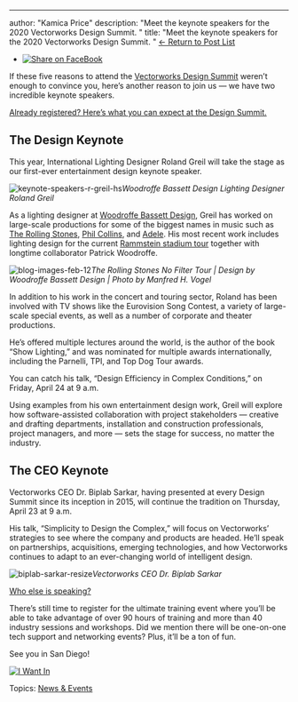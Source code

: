---
author: "Kamica Price"
description: "Meet the keynote speakers for the 2020 Vectorworks Design Summit.
"
title: "Meet the keynote speakers for the 2020 Vectorworks Design Summit.
" 
[← Return to Post List](../../../net/vectorworks/blog/index.html) 

* [![Share on FaceBook](https://2659751.fs1.hubspotusercontent-na1.net/hubfs/2659751/michaelDemo/share-FB.png)](https://www.facebook.com/sharer/sharer.php?u=https%3A%2F%2Fblog.vectorworks.net%2Fmeet-the-keynote-speakers-for-the-2020-vectorworks-design-summit)

If these five reasons to attend the [Vectorworks Design Summit](https://www.vectorworks.net/design-summit?utm%5Fcampaign=blog&utm%5Fmedium=planetvectorworks&utm%5Fsource=intext&utm%5Fcontent=021320entkeynote) weren’t enough to convince you, here’s another reason to join us — we have two incredible keynote speakers.

[Already registered? Here’s what you can expect at the Design Summit.](/heres-what-you-missed-at-the-2018-vectorworks-design-summit?utm%5Fcampaign=blog&utm%5Fmedium=planetvectorworks&utm%5Fsource=callout&utm%5Fcontent=021320entkeynote)

## The Design Keynote

This year, International Lighting Designer Roland Greil will take the stage as our first-ever entertainment design keynote speaker.

![keynote-speakers-r-greil-hs](https://blog.vectorworks.net/hs-fs/hubfs/Blog%20Images/20200212_Design%20Summit%20Keynote%20Announcement/keynote-speakers-r-greil-hs.jpg?width=300&name=keynote-speakers-r-greil-hs.jpg)_Woodroffe Bassett Design Lighting Designer Roland Greil_

As a lighting designer at [Woodroffe Bassett Design](https://www.woodroffebassett.com/), Greil has worked on large-scale productions for some of the biggest names in music such as [The Rolling Stones](https://rollingstones.com/), [Phil Collins](http://www.philcollins.com/), and [Adele](http://adele.com/home/). His most recent work includes lighting design for the current [Rammstein stadium tour](https://www.rammstein.de/de/) together with longtime collaborator Patrick Woodroffe.

![blog-images-feb-12](https://blog.vectorworks.net/hs-fs/hubfs/Blog%20Images/20200212_Design%20Summit%20Keynote%20Announcement/blog-images-feb-12.jpg?width=480&name=blog-images-feb-12.jpg)_The Rolling Stones No Filter Tour | Design by Woodroffe Bassett Design | Photo by Manfred H. Vogel_

In addition to his work in the concert and touring sector, Roland has been involved with TV shows like the Eurovision Song Contest, a variety of large-scale special events, as well as a number of corporate and theater productions.

He’s offered multiple lectures around the world, is the author of the book “Show Lighting,” and was nominated for multiple awards internationally, including the Parnelli, TPI, and Top Dog Tour awards.

You can catch his talk, “Design Efficiency in Complex Conditions,” on Friday, April 24 at 9 a.m.

Using examples from his own entertainment design work, Greil will explore how software-assisted collaboration with project stakeholders — creative and drafting departments, installation and construction professionals, project managers, and more — sets the stage for success, no matter the industry.

## The CEO Keynote

Vectorworks CEO Dr. Biplab Sarkar, having presented at every Design Summit since its inception in 2015, will continue the tradition on Thursday, April 23 at 9 a.m.

His talk, “Simplicity to Design the Complex,” will focus on Vectorworks’ strategies to see where the company and products are headed. He’ll speak on partnerships, acquisitions, emerging technologies, and how Vectorworks continues to adapt to an ever-changing world of intelligent design. 

![biplab-sarkar-resize](https://blog.vectorworks.net/hs-fs/hubfs/Blog%20Images/20200213_Design%20Summit%20Keynote%20Announcement/biplab-sarkar-resize.jpg?width=300&name=biplab-sarkar-resize.jpg)_Vectorworks CEO Dr. Biplab Sarkar_

[Who else is speaking?](https://www.vectorworks.net/design-summit/speakers?utm%5Fcampaign=blog&utm%5Fmedium=planetvectorworks&utm%5Fsource=callout&utm%5Fcontent=021320entkeynote)

There’s still time to register for the ultimate training event where you’ll be able to take advantage of over 90 hours of training and more than 40 industry sessions and workshops. Did we mention there will be one-on-one tech support and networking events? Plus, it’ll be a ton of fun.

See you in San Diego!

[![I Want In](https://no-cache.hubspot.com/cta/default/3018241/4a19af40-4101-443f-b8ee-87640e0f36b2.png)](https://cta-redirect.hubspot.com/cta/redirect/3018241/4a19af40-4101-443f-b8ee-87640e0f36b2) 

 Topics: [News & Events](https://blog.vectorworks.net/topic/news-events) 

 